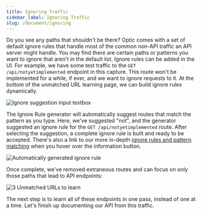 ```yaml
---
title: Ignoring Traffic
sidebar_label: Ignoring Traffic
slug: /document/ignoring
---
```


Do you see any paths that shouldn't be there? Optic comes with a set of default ignore rules that handle most of the common non-API traffic an API server might handle. You may find there are certain paths or patterns you want to ignore that aren't in the default list. Ignore rules can be added in the UI. For example, we have some test traffic to the `GET /api/notyetimplemented` endpoint in this capture. This route won't be implemented for a while, if ever, and we want to ignore requests to it. At the bottom of the unmatched URL learning page, we can build ignore rules dynamically.

<Paper elevation={3}>

![Ignore suggestion input textbox](/img/docs/doc-ignore-suggestion.png)

</Paper>

The Ignore Rule generator will automatically suggest routes that match the pattern as you type. Here, we've suggested "not", and the generator suggested an ignore rule for the `GET /api/notyetimplemented` route. After selecting the suggestion, a complete ignore rule is built and ready to be accepted. There's also a link to our more in-depth [ignore rules and pattern matching](TODO) when you hover over the information button.

<Paper elevation={3}>

![Automatically generated ignore rule](/img/docs/doc-ignore-rule.png)

</Paper>

Once complete, we've removed extraneous routes and can focus on only those paths that lead to API endpoints:

<Paper elevation={3}>

![3 Unmatched URLs to learn](/img/docs/ignore-3-unmatched.png)

</Paper>

The next step is to learn all of these endpoints in one pass, instead of one at a time. Let's finish up documenting our API from this traffic.

